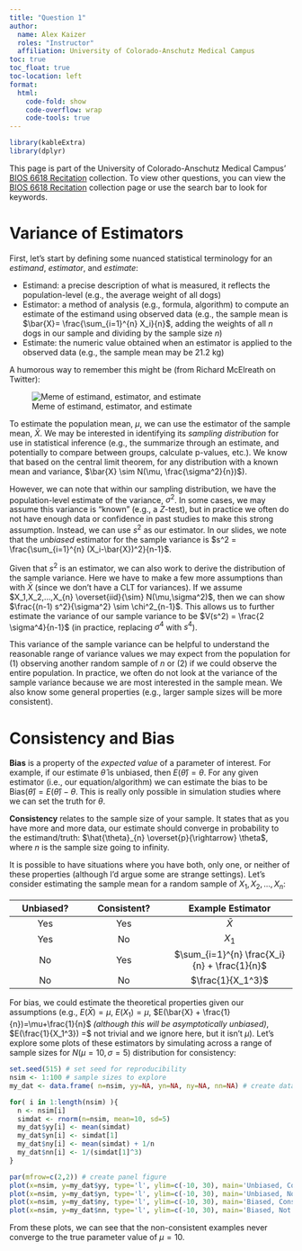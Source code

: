 ```yaml
---
title: "Question 1"
author: 
  name: Alex Kaizer
  roles: "Instructor"
  affiliation: University of Colorado-Anschutz Medical Campus
toc: true
toc_float: true
toc-location: left
format:
  html:
    code-fold: show
    code-overflow: wrap 
    code-tools: true
---
```


```r
library(kableExtra)
library(dplyr)
```

This page is part of the University of Colorado-Anschutz Medical Campus' [BIOS 6618 Recitation](/recitation/index.qmd) collection. To view other questions, you can view the [BIOS 6618 Recitation](/recitation/index.qmd) collection page or use the search bar to look for keywords. 

# Variance of Estimators

First, let's start by defining some nuanced statistical terminology for an *estimand*, *estimator*, and *estimate*: 

* Estimand: a precise description of what is measured, it reflects the population-level (e.g., the average weight of all dogs)
* Estimator: a method of analysis (e.g., formula, algorithm) to compute an estimate of the estimand using observed data (e.g., the sample mean is $\bar{X}= \frac{\sum_{i=1}^{n} X_i}{n}$, adding the weights of all $n$ dogs in our sample and dividing by the sample size $n$)
* Estimate: the numeric value obtained when an estimator is applied to the observed data (e.g., the sample mean may be 21.2 kg)

A humorous way to remember this might be (from Richard McElreath on Twitter):

![Meme of estimand, estimator, and estimate](W1_estimand_estimate_estimator.png)

To estimate the population mean, $\mu$, we can use the estimator of the sample mean, $\bar{X}$. We may be interested in identifying its *sampling distribution* for use in statistical inference (e.g., the summarize through an estimate, and potentially to compare between groups, calculate p-values, etc.). We know that based on the central limit theorem, for any distribution with a known mean and variance, $\bar{X} \sim N(\mu, \frac{\sigma^2}{n})$).

However, we can note that within our sampling distribution, we have the population-level estimate of the variance, $\sigma^2$. In some cases, we may assume this variance is "known" (e.g., a $Z$-test), but in practice we often do not have enough data or confidence in past studies to make this strong assumption. Instead, we can use $s^2$ as our estimator. In our slides, we note that the *unbiased* estimator for the sample variance is $s^2 = \frac{\sum_{i=1}^{n} (X_i-\bar{X})^2}{n-1}$.

Given that $s^2$ is an estimator, we can also work to derive the distribution of the sample variance. Here we have to make a few more assumptions than with $\bar{X}$ (since we don't have a CLT for variances). If we assume $X_1,X_2,...,X_{n} \overset{iid}{\sim} N(\mu,\sigma^2)$, then we can show $\frac{(n-1) s^2}{\sigma^2} \sim \chi^2_{n-1}$. This allows us to further estimate the variance of our sample variance to be $V(s^2) = \frac{2 \sigma^4}{n-1}$ (in practice, replacing $\sigma^4$ with $s^4$). 

This variance of the sample variance can be helpful to understand the reasonable range of variance values we may expect from the population for (1) observing another random sample of $n$ or (2) if we could observe the entire population. In practice, we often do not look at the variance of the sample variance because we are most interested in the sample mean. We also know some general properties (e.g., larger sample sizes will be more consistent).


# Consistency and Bias

**Bias** is a property of the *expected value* of a parameter of interest. For example, if our estimate $\hat{\theta}$ is unbiased, then $E(\hat{\theta}) = \theta$. For any given estimator (i.e., our equation/algorithm) we can estimate the bias to be $\text{Bias}(\hat{\theta}) = E(\hat{\theta}) - \theta$. This is really only possible in simulation studies where we can set the truth for $\theta$.

**Consistency** relates to the sample size of your sample. It states that as you have more and more data, our estimate should converge in probability to the estimand/truth: $\hat{\theta}_{n} \overset{p}{\rightarrow} \theta$, where $n$ is the sample size going to infinity.

It is possible to have situations where you have both, only one, or neither of these properties (although I'd argue some are strange settings). Let's consider estimating the sample mean for a random sample of $X_1,X_2,...,X_n$:

| Unbiased? | Consistent? | Example Estimator |
|:---------:|:-----------:|:-----------------:|
| Yes       | Yes         | $\bar{X}$                 |
| Yes       | No          | $X_{1}$                 |
| No        | Yes         | $\sum_{i=1}^{n} \frac{X_i}{n} + \frac{1}{n}$                 |
| No        | No          | $\frac{1}{X_1^3}$                 |

For bias, we could estimate the theoretical properties given our assumptions (e.g., $E(\bar{X})=\mu$, $E(X_1)=\mu$, $E(\bar{X} + \frac{1}{n})=\mu+\frac{1}{n}$ *(although this will be asymptotically unbiased)*, $E(\frac{1}{X_1^3}) =$ not trivial and we ignore here, but it isn't $\mu$).  Let's explore some plots of these estimators by simulating across a range of sample sizes for $N(\mu=10,\sigma=5)$ distribution for consistency:

```r
set.seed(515) # set seed for reproducibility
nsim <- 1:100 # sample sizes to explore
my_dat <- data.frame( n=nsim, yy=NA, yn=NA, ny=NA, nn=NA) # create data frame to save simulation results in for each unbiased/consistent combination

for( i in 1:length(nsim) ){
  n <- nsim[i]
  simdat <- rnorm(n=nsim, mean=10, sd=5)
  my_dat$yy[i] <- mean(simdat)
  my_dat$yn[i] <- simdat[1]
  my_dat$ny[i] <- mean(simdat) + 1/n
  my_dat$nn[i] <- 1/(simdat[1]^3)
}

par(mfrow=c(2,2)) # create panel figure
plot(x=nsim, y=my_dat$yy, type='l', ylim=c(-10, 30), main='Unbiased, Consistent'); abline(h=10, col='blue')
plot(x=nsim, y=my_dat$yn, type='l', ylim=c(-10, 30), main='Unbiased, Not Consistent'); abline(h=10, col='blue')
plot(x=nsim, y=my_dat$ny, type='l', ylim=c(-10, 30), main='Biased, Consistent'); abline(h=10, col='blue')
plot(x=nsim, y=my_dat$nn, type='l', ylim=c(-10, 30), main='Biased, Not Consistent'); abline(h=10, col='blue')
```

From these plots, we can see that the non-consistent examples never converge to the true parameter value of $\mu=10$.

